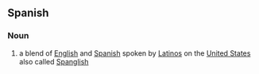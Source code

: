 ==Spanish==
===Noun===

#a blend of [[English]] and [[Spanish]] spoken by [[Latino]]s on the [[United States]] also called [[Spanglish]]